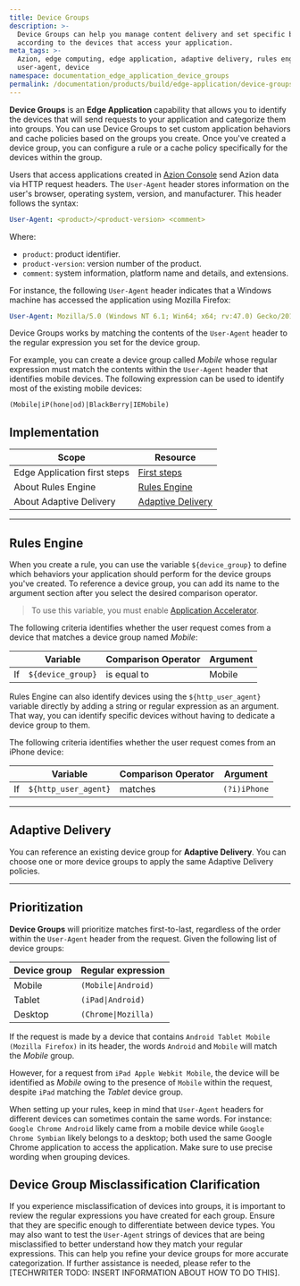 ```yaml
---
title: Device Groups
description: >-
  Device Groups can help you manage content delivery and set specific behaviors
  according to the devices that access your application.
meta_tags: >-
  Azion, edge computing, edge application, adaptive delivery, rules engine,
  user-agent, device
namespace: documentation_edge_application_device_groups
permalink: /documentation/products/build/edge-application/device-groups/
---
```


**Device Groups** is an **Edge Application** capability that allows you to identify the devices that will send requests to your application and categorize them into groups. You can use Device Groups to set custom application behaviors and cache policies based on the groups you create. Once you've created a device group, you can configure a rule or a cache policy specifically for the devices within the group.

Users that access applications created in [Azion Console](https://console.azion.com) send Azion data via HTTP request headers. The `User-Agent` header stores information on the user's browser, operating system, version, and manufacturer. This header follows the syntax:

```yaml
User-Agent: <product>/<product-version> <comment>
```

Where:

- `product`: product identifier.
- `product-version`: version number of the product.
- `comment`: system information, platform name and details, and extensions.

For instance, the following `User-Agent` header indicates that a Windows machine has accessed the application using Mozilla Firefox:

```yaml
User-Agent: Mozilla/5.0 (Windows NT 6.1; Win64; x64; rv:47.0) Gecko/20100101 Firefox/47.0
```

Device Groups works by matching the contents of the `User-Agent` header to the regular expression you set for the device group.

For example, you can create a device group called *Mobile* whose regular expression must match the contents within the `User-Agent` header that identifies mobile devices. The following expression can be used to identify most of the existing mobile devices:

```
(Mobile|iP(hone|od)|BlackBerry|IEMobile)
```

## Implementation

| Scope | Resource |
| --- | --- |
| Edge Application first steps | [First steps](/en/documentation/products/build/edge-application/first-steps/) |
| About Rules Engine | [Rules Engine](/en/documentation/products/build/edge-application/rules-engine/) |
| About Adaptive Delivery | [Adaptive Delivery](/en/documentation/products/build/edge-application/cache-settings/#adaptive-delivery) |

---

## Rules Engine

When you create a rule, you can use the variable `${device_group}` to define which behaviors your application should perform for the device groups you've created. To reference a device group, you can add its name to the argument section after you select the desired comparison operator.

> To use this variable, you must enable [Application Accelerator](/en/documentation/products/build/edge-application/application-accelerator/).

The following criteria identifies whether the user request comes from a device that matches a device group named *Mobile*:

|  | Variable | Comparison Operator | Argument |
| --- | --- | --- | --- |
| If | `${device_group}` | is equal to | Mobile |

Rules Engine can also identify devices using the `${http_user_agent}` variable directly by adding a string or regular expression as an argument. That way, you can identify specific devices without having to dedicate a device group to them.

The following criteria identifies whether the user request comes from an iPhone device:

|  | Variable | Comparison Operator | Argument |
| --- | --- | --- | --- |
| If | `${http_user_agent}` | matches | `(?i)iPhone` |

---

## Adaptive Delivery

You can reference an existing device group for **Adaptive Delivery**. You can choose one or more device groups to apply the same Adaptive Delivery policies.

<LinkButton link="/en/documentation/products/build/edge-application/cache-settings/#adaptive-delivery" label="Learn more about Adaptive Delivery" />

---

## Prioritization

**Device Groups** will prioritize matches first-to-last, regardless of the order within the `User-Agent` header from the request. Given the following list of device groups:

| Device group | Regular expression |
| --- | --- |
| Mobile | `(Mobile\|Android)` |
| Tablet | `(iPad\|Android)` |
| Desktop | `(Chrome\|Mozilla)` |

If the request is made by a device that contains `Android Tablet Mobile (Mozilla Firefox)` in its header, the words `Android` and `Mobile` will match the *Mobile* group.

However, for a request from `iPad Apple Webkit Mobile`, the device will be identified as *Mobile* owing to the presence of `Mobile` within the request, despite `iPad` matching the *Tablet* device group.

When setting up your rules, keep in mind that `User-Agent` headers for different devices can sometimes contain the same words. For instance: `Google Chrome Android` likely came from a mobile device while `Google Chrome Symbian` likely belongs to a desktop; both used the same Google Chrome application to access the application. Make sure to use precise wording when grouping devices.

## Device Group Misclassification Clarification

If you experience misclassification of devices into groups, it is important to review the regular expressions you have created for each group. Ensure that they are specific enough to differentiate between device types. You may also want to test the `User-Agent` strings of devices that are being misclassified to better understand how they match your regular expressions. This can help you refine your device groups for more accurate categorization. If further assistance is needed, please refer to the [TECHWRITER TODO: INSERT INFORMATION ABOUT HOW TO DO THIS].